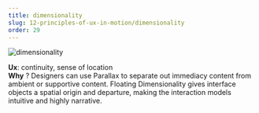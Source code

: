 ```yaml
---
title: dimensionality
slug: 12-principles-of-ux-in-motion/dimensionality
order: 29
---
```


<SlideTemplate title="Principle 11: Dimensionality">

![dimensionality](/gif/ux_dim.gif)

**Ux**: continuity, sense of location  
**Why** ? Designers can use Parallax to separate out immediacy content from ambient or supportive content. Floating Dimensionality gives interface objects a spatial origin and departure, making the interaction models intuitive and highly narrative.

</SlideTemplate>
